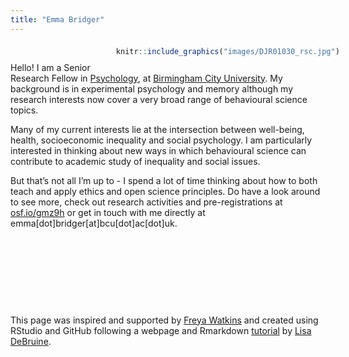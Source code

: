 ```yaml
---
title: "Emma Bridger"
---
```

<div style= "float:right;position: relative; left: 30px; top: -7px;">
```r
knitr::include_graphics("images/DJR01030_rsc.jpg") 
```
</div>

<p>&nbsp;</p>


Hello! I am a Senior Research Fellow in [Psychology](https://www.bcu.ac.uk/social-sciences/about-us/staff/psychology), at [Birmingham City University](https://www.bcu.ac.uk/). My background is in experimental psychology and memory although my research interests now cover a very broad range of behavioural science topics. 

Many of my current interests lie at the intersection between well-being, health, socioeconomic inequality and social psychology. I am particularly interested in thinking about new ways in which behavioural science can contribute to academic study of inequality and social issues. 

But that's not all I'm up to - I spend a lot of time thinking about how to both teach and apply ethics and open science principles. Do have a look around to see more, check out research activities and pre-registrations at [osf.io/gmz9h](https://osf.io/gmz9h) or get in touch with me directly at emma[dot]bridger[at]bcu[dot]ac[dot]uk.

<p>&nbsp;</p>
<p>&nbsp;</p>
<p>&nbsp;</p>
<p>&nbsp;</p>

This page was inspired and supported by [Freya Watkins](https://freyawatkins.github.io/) and created using RStudio and GitHub following a webpage and Rmarkdown [tutorial](https://debruine.github.io/tutorials/webpages.html) by [Lisa DeBruine](https://debruine.github.io/). 